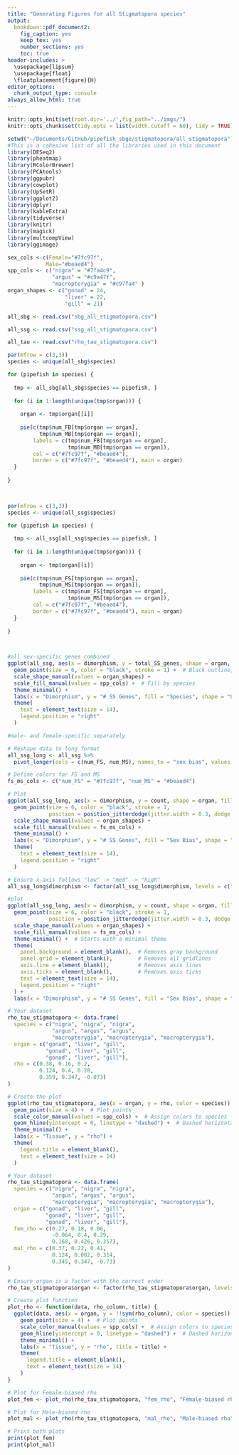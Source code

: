 ```yaml
---
title: "Generating Figures for all Stigmatopora species"
output:
  bookdown::pdf_document2:
    fig_caption: yes
    keep_tex: yes
    number_sections: yes
    toc: true
header-includes: >
  \usepackage{lipsum}
  \usepackage{float}
  \floatplacement{figure}{H}
editor_options:
  chunk_output_type: console
always_allow_html: true
---
```


```r
knitr::opts_knit$set(root.dir='../',fig_path="../imgs/")
knitr::opts_chunk$set(tidy.opts = list(width.cutoff = 60), tidy = TRUE)
```

``` r
setwd("~/Documents/GitHub/pipefish_sbge/stigmatopora/all_stigmatopora")
#This is a cohesive list of all the libraries used in this document
library(DESeq2)
library(pheatmap)
library(RColorBrewer)
library(PCAtools)
library(ggpubr)
library(cowplot)
library(UpSetR)
library(ggplot2)
library(dplyr)
library(kableExtra)
library(tidyverse)
library(knitr)
library(magick)
library(multcompView)
library(ggimage)
```

```r

sex_cols <-c(Female="#7fc97f", 
            Male="#beaed4")
spp_cols <- c("nigra" = "#7fa4c9", 
              "argus" = "#c9a47f", 
              "macropterygia" = "#c97fa4" )
organ_shapes <- c("gonad" = 24, 
                  "liver" = 22, 
                  "gill" = 21)  
```


```r
all_sbg <- read.csv("sbg_all_stigmatopora.csv")

all_ssg <- read.csv("ssg_all_stigmatopora.csv")

all_tau <- read.csv("rho_tau_stigmatopora.csv")

```

```r
par(mfrow = c(3,3))
species <- unique(all_sbg$species)

for (pipefish in species) {
  
  tmp <- all_sbg[all_sbg$species == pipefish, ]
  
  for (i in 1:length(unique(tmp$organ))) {
    
    organ <- tmp$organ[[i]]
    
    pie(c(tmp$num_FB[tmp$organ == organ],
          tmp$num_MB[tmp$organ == organ]),
        labels = c(tmp$num_FB[tmp$organ == organ],
                   tmp$num_MB[tmp$organ == organ]),
        col = c("#7fc97f", "#beaed4"),
        border = c("#7fc97f", "#beaed4"), main = organ)
  }
  
}

    
```

```r
par(mfrow = c(3,3))
species <- unique(all_ssg$species)

for (pipefish in species) {
  
  tmp <- all_ssg[all_ssg$species == pipefish, ]
  
  for (i in 1:length(unique(tmp$organ))) {
    
    organ <- tmp$organ[[i]]
    
    pie(c(tmp$num_FS[tmp$organ == organ],
          tmp$num_MS[tmp$organ == organ]),
        labels = c(tmp$num_FS[tmp$organ == organ],
                   tmp$num_MS[tmp$organ == organ]),
        col = c("#7fc97f", "#beaed4"),
        border = c("#7fc97f", "#beaed4"), main = organ)
  }
  
}

    
```

```r
#all sex-specific genes combined
ggplot(all_ssg, aes(x = dimorphism, y = total_SS_genes, shape = organ, fill = species)) +
  geom_point(size = 6, color = "black", stroke = 1) +  # Black outline, filled markers
  scale_shape_manual(values = organ_shapes) +
  scale_fill_manual(values = spp_cols) +  # Fill by species
  theme_minimal() +
  labs(x = "Dimorphism", y = "# SS Genes", fill = "Species", shape = "Organ") +
  theme(
    text = element_text(size = 14),
    legend.position = "right"
  )

#male- and female-specific separately 

# Reshape data to long format
all_ssg_long <- all_ssg %>%
  pivot_longer(cols = c(num_FS, num_MS), names_to = "sex_bias", values_to = "count")

# Define colors for FS and MS
fs_ms_cols <- c("num_FS" = "#7fc97f", "num_MS" = "#beaed4")

# Plot
ggplot(all_ssg_long, aes(x = dimorphism, y = count, shape = organ, fill = sex_bias)) + 
  geom_point(size = 6, color = "black", stroke = 1, 
             position = position_jitterdodge(jitter.width = 0.3, dodge.width = 0.8)) +  
  scale_shape_manual(values = organ_shapes) +
  scale_fill_manual(values = fs_ms_cols) +  
  theme_minimal() +
  labs(x = "Dimorphism", y = "# SS Genes", fill = "Sex Bias", shape = "Organ") +
  theme(
    text = element_text(size = 14),
    legend.position = "right"
  )

# Ensure x-axis follows "low" -> "med" -> "high"
all_ssg_long$dimorphism <- factor(all_ssg_long$dimorphism, levels = c("low", "med", "high"))

#plot
ggplot(all_ssg_long, aes(x = dimorphism, y = count, shape = organ, fill = sex_bias)) + 
  geom_point(size = 6, color = "black", stroke = 1, 
             position = position_jitterdodge(jitter.width = 0.3, dodge.width = 0.6)) +  
  scale_shape_manual(values = organ_shapes) +
  scale_fill_manual(values = fs_ms_cols) +  
  theme_minimal() +  # Starts with a minimal theme
  theme(
    panel.background = element_blank(),  # Removes gray background
    panel.grid = element_blank(),        # Removes all gridlines
    axis.line = element_blank(),         # Removes axis lines
    axis.ticks = element_blank(),        # Removes axis ticks
    text = element_text(size = 14),
    legend.position = "right"
  ) +
  labs(x = "Dimorphism", y = "# SS Genes", fill = "Sex Bias", shape = "Organ")

```

```r

# Your dataset
rho_tau_stigmatopora <- data.frame(
  species = c("nigra", "nigra", "nigra", 
              "argus", "argus", "argus", 
              "macropterygia", "macropterygia", "macropterygia"),
  organ = c("gonad", "liver", "gill", 
            "gonad", "liver", "gill", 
            "gonad", "liver", "gill"),
  rho = c(0.38, 0.16, 0.2, 
          0.124, 0.4, 0.28, 
          0.359, 0.347, -0.073)
)

# Create the plot
ggplot(rho_tau_stigmatopora, aes(x = organ, y = rho, color = species)) +
  geom_point(size = 4) +  # Plot points
  scale_color_manual(values = spp_cols) +  # Assign colors to species
  geom_hline(yintercept = 0, linetype = "dashed") +  # Dashed horizontal line at y=0
  theme_minimal() +
  labs(x = "Tissue", y = "rho") +
  theme(
    legend.title = element_blank(),
    text = element_text(size = 14)
  )

```

```r

# Your dataset
rho_tau_stigmatopora <- data.frame(
  species = c("nigra", "nigra", "nigra", 
              "argus", "argus", "argus", 
              "macropterygia", "macropterygia", "macropterygia"),
  organ = c("gonad", "liver", "gill", 
            "gonad", "liver", "gill", 
            "gonad", "liver", "gill"),
  fem_rho = c(0.27, 0.18, 0.06, 
              -0.064, 0.4, 0.29, 
              0.168, 0.426, 0.357),
  mal_rho = c(0.37, 0.22, 0.41, 
              0.124, 0.002, 0.314, 
              0.345, 0.347, -0.73)
)

# Ensure organ is a factor with the correct order
rho_tau_stigmatopora$organ <- factor(rho_tau_stigmatopora$organ, levels = c("gonad", "liver", "gill"))

# Create plot function
plot_rho <- function(data, rho_column, title) {
  ggplot(data, aes(x = organ, y = !!sym(rho_column), color = species)) +
    geom_point(size = 4) +  # Plot points
    scale_color_manual(values = spp_cols) +  # Assign colors to species
    geom_hline(yintercept = 0, linetype = "dashed") +  # Dashed horizontal line at y=0
    theme_minimal() +
    labs(x = "Tissue", y = "rho", title = title) +
    theme(
      legend.title = element_blank(),
      text = element_text(size = 14)
    )
}

# Plot for Female-biased rho
plot_fem <- plot_rho(rho_tau_stigmatopora, "fem_rho", "Female-biased rho")

# Plot for Male-biased rho
plot_mal <- plot_rho(rho_tau_stigmatopora, "mal_rho", "Male-biased rho")

# Print both plots
print(plot_fem)
print(plot_mal)


```

